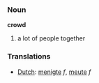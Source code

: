 === Noun ===

'''crowd'''

# a lot of people together

=== Translations ===
*[[Dutch]]: [[menigte]] ''f'', [[meute]] ''f''
